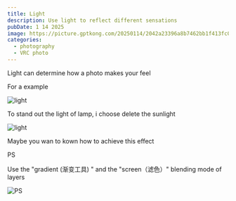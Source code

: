 ```yaml
---
title: Light
description: Use light to reflect different sensations
pubDate: 1 14 2025
image: https://picture.gptkong.com/20250114/2042a23396a8b7462bb1f413fc0e3fe8b8.png
categories:
  - photography
  - VRC photo
---
```


Light can determine how a photo makes your feel

For a example

![light](https://picture.gptkong.com/20250114/202783b6e6d13c4197bb7d6b7631bfc348.png)

To stand out the light of lamp, i choose delete the sunlight

![light](https://picture.gptkong.com/20250114/2028e38488263d471386080fe58f1b5caa.png)


Maybe you wan to kown how to achieve this effect

PS

Use the "gradient (渐变工具) " and the "screen（滤色）" blending mode of layers

![PS](https://picture.gptkong.com/20250114/20526d0929ce9349048f47bc667575bbb1.png)
